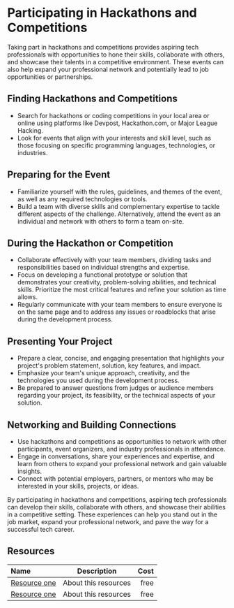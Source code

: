 # Participating in Hackathons and Competitions

Taking part in hackathons and competitions provides aspiring tech professionals with opportunities to hone their skills,
collaborate with others, and showcase their talents in a competitive environment. These events can also help expand your
professional network and potentially lead to job opportunities or partnerships.

## Finding Hackathons and Competitions

- Search for hackathons or coding competitions in your local area or online using platforms like Devpost, Hackathon.com,
  or Major League Hacking.
- Look for events that align with your interests and skill level, such as those focusing on specific programming languages,
  technologies, or industries.

## Preparing for the Event

- Familiarize yourself with the rules, guidelines, and themes of the event, as well as any required technologies or tools.
- Build a team with diverse skills and complementary expertise to tackle different aspects of the challenge. Alternatively,
  attend the event as an individual and network with others to form a team on-site.

## During the Hackathon or Competition

- Collaborate effectively with your team members, dividing tasks and responsibilities based on individual strengths and
  expertise.
- Focus on developing a functional prototype or solution that demonstrates your creativity, problem-solving abilities,
  and technical skills. Prioritize the most critical features and refine your solution as time allows.
- Regularly communicate with your team members to ensure everyone is on the same page and to address any issues or
  roadblocks that arise during the development process.

## Presenting Your Project

- Prepare a clear, concise, and engaging presentation that highlights your project's problem statement, solution, key
  features, and impact.
- Emphasize your team's unique approach, creativity, and the technologies you used during the development process.
- Be prepared to answer questions from judges or audience members regarding your project, its feasibility, or the
  technical aspects of your solution.

## Networking and Building Connections

- Use hackathons and competitions as opportunities to network with other participants, event organizers, and industry
  professionals in attendance.
- Engage in conversations, share your experiences and expertise, and learn from others to expand your professional network
  and gain valuable insights.
- Connect with potential employers, partners, or mentors who may be interested in your skills, projects, or ideas.

By participating in hackathons and competitions, aspiring tech professionals can develop their skills, collaborate with
others, and showcase their abilities in a competitive setting. These experiences can help you stand out in the job market,
expand your professional network, and pave the way for a successful tech career.

## Resources

| Name   | Description | Cost |
| :----- | :----: | ----: |
| [Resource one](https://example.com/)    |  About this resources   |   free |
| [Resource one](https://example.com/)    |  About this resources   |   free |